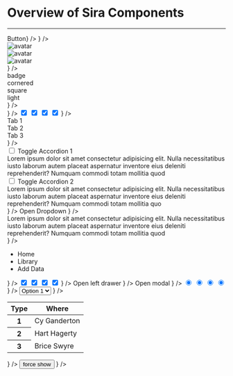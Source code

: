 
# Overview of Sira Components

---

<div className="grid xl:grid-cols-2 gap-4">
  <ComponentOverviewCard
    name={"Button"}
    href={"button"}
    component={<button className="btn solid success">Button</button>}
  />
  <ComponentOverviewCard
    name={"Input"}
    href={"input"}
    component={
      <input
        className="!input outline warn"
        placeholder={"sira input component"}
      />
    }
  />
  <ComponentOverviewCard
    name={"Avatar"}
    href={"avatar"}
    component={
      <>
        <div className="avatar">
          <img
            alt="avatar"
            src="https://i.pravatar.cc/300?u=fake@pravatar.com"
          />
        </div>
        <div className="avatar square">
          <img
            alt="avatar"
            src="https://i.pravatar.cc/150?u=fake@pravatar.com"
          />
        </div>
        <div className="avatar ring danger hidden xl:block">
          <img
            alt="avatar"
            src="https://i.pravatar.cc/150?u=fake@pravatar.com"
          />
        </div>
      </>
    }
  />
  <ComponentOverviewCard
    name={"Badge"}
    href={"badge"}
    component={
      <>
        <div className="badge solid success">badge</div>
        <div className="badge solid success cornered">cornered</div>
        <div className="badge solid success square">square</div>
        <div className="badge light success">light</div>
      </>
    }
  />
  <ComponentOverviewCard
    name={"Loader"}
    href={"loader"}
    component={
      <>
        <div className="loader bw">
          <div className="bar-bounce"></div>
        </div>
        <div className="loader bw">
          <div className="spin"></div>
        </div>
        <div className="loader bw">
          <div className="flow-cross"></div>
        </div>
        <div className="loader bw">
          <div className="ping-wave"></div>
        </div>
        <div className="loader bw">
          <div className="dot-flash"></div>
        </div>
      </>
    }
  />
  <ComponentOverviewCard
    name={"Switch"}
    href={"switch"}
    component={
      <>
        <input checked className="switch bw" type="checkbox" />
        <input checked className="switch success" type="checkbox" />
        <input checked className="switch warn" type="checkbox" />
        <input checked className="switch danger" type="checkbox" />
      </>
    }
  />
  <ComponentOverviewCard
    name={"Tabs"}
    href={"tabs"}
    component={
      <>
        <div className="!tabs boxed danger pill">
          <div className="tab p-4">Tab 1</div>
          <div className="tab p-4">Tab 2</div>
          <div className="tab active p-4">Tab 3</div>
        </div>
      </>
    }
  />
  <ComponentOverviewCard
    name={"Accordion"}
    href={"accordion"}
    component={
      <>
        <div className="accordion-group bordered success">
          <div className="accordion">
            <input
              className="toggle"
              id="accordion-bordered-success-1"
              type="checkbox"
            />
            <label className="title" form="accordion-bordered-success-1">
              Toggle Accordion 1
            </label>
            <div className="content">
              <div className="min-h-0">
                Lorem ipsum dolor sit amet consectetur adipisicing elit. Nulla
                necessitatibus iusto laborum autem placeat aspernatur inventore
                eius deleniti reprehenderit? Numquam commodi totam mollitia quod
              </div>
            </div>
          </div>
          <div className="accordion">
            <input
              className="toggle"
              id="accordion-bordered-success-2"
              type="checkbox"
            />
            <label className="title" form="accordion-bordered-success-2">
              Toggle Accordion 2
            </label>
            <div className="content">
              <div className="min-h-0">
                Lorem ipsum dolor sit amet consectetur adipisicing elit. Nulla
                necessitatibus iusto laborum autem placeat aspernatur inventore
                eius deleniti reprehenderit? Numquam commodi totam mollitia quo
              </div>
            </div>
          </div>
        </div>
      </>
    }
  />
  <ComponentOverviewCard
    name={"Dropdown"}
    href={"dropdown"}
    component={
      <>
        <label className="btn solid success">Open Dropdown</label>
      </>
    }
  />
  <ComponentOverviewCard
    name={"Prompt"}
    href={"prompt"}
    component={
      <>
        <div className="prompt success">
          <div className="content">
            Lorem ipsum dolor sit amet consectetur adipisicing elit. Nulla
            necessitatibus iusto laborum autem placeat aspernatur inventore eius
            deleniti reprehenderit? Numquam commodi totam mollitia quod
          </div>
        </div>
      </>
    }
  />
  <ComponentOverviewCard
    name={"Breadcrumbs"}
    href={"breadcrumbs"}
    component={
      <>
        <div className="breadcrumbs bw">
          <ul>
            <li>Home</li>
            <li>Library</li>
            <li>Add Data</li>
          </ul>
        </div>
      </>
    }
  />
  <ComponentOverviewCard
    name={"Checkbox"}
    href={"checkbox"}
    component={
      <>
        <input checked className="bw checkbox" type="checkbox" />
        <input checked className="success checkbox" type="checkbox" />
        <input checked className="warn checkbox" type="checkbox" />
        <input checked className="danger checkbox" type="checkbox" />
      </>
    }
  />
  <ComponentOverviewCard
    name={"Drawer"}
    href={"drawer"}
    component={
      <>
        <label className="btn solid danger w-fit">Open left drawer</label>
      </>
    }
  />
  <ComponentOverviewCard
    name={"Modal"}
    href={"modal"}
    component={
      <>
        <label className="btn solid warn w-fit">Open modal</label>
      </>
    }
  />
  <ComponentOverviewCard
    name={"Radio"}
    href={"radio"}
    component={
      <>
        <input checked className="radio success" type="radio" />
        <input checked className="radio warn" type="radio" />
        <input checked className="radio danger" type="radio" />
        <input checked className="radio bw" type="radio" />
      </>
    }
  />
  <ComponentOverviewCard
    name={"Select"}
    href={"select"}
    component={
      <>
        <select className="select success">
          <option>Option 1</option>
          <option>Option 2</option>
          <option>Option 3</option>
        </select>
      </>
    }
  />
  <ComponentOverviewCard
    name={"Table"}
    href={"table"}
    component={
      <>
        <table className="!table success">
          <thead>
            <tr>
              <th>Type</th>
              <th>Where</th>
            </tr>
          </thead>
          <tbody>
            <tr>
              <th>1</th>
              <td>Cy Ganderton</td>
            </tr>
            <tr>
              <th>2</th>
              <td>Hart Hagerty</td>
            </tr>
            <tr>
              <th>3</th>
              <td>Brice Swyre</td>
            </tr>
          </tbody>
        </table>
      </>
    }
  />
  <ComponentOverviewCard
    name={"Tooltip"}
    href={"tooltip"}
    component={
      <>
        <span className="tooltip danger right show" data-tooltip="hello">
          <button className="btn solid">force show</button>
        </span>
      </>
    }
  />
</div>
